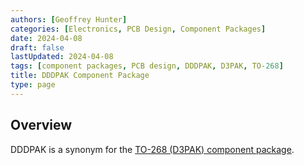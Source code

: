 ```yaml
---
authors: [Geoffrey Hunter]
categories: [Electronics, PCB Design, Component Packages]
date: 2024-04-08
draft: false
lastUpdated: 2024-04-08
tags: [component packages, PCB design, DDDPAK, D3PAK, TO-268]
title: DDDPAK Component Package
type: page
---
```



## Overview

DDDPAK is a synonym for the [TO-268 (D3PAK) component package](/pcb-design/component-packages/to-268-component-package/).

